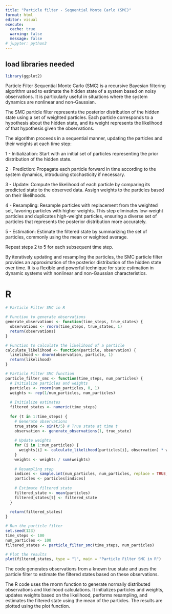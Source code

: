 ```yaml
---
title: "Particle filter - Sequential Monte Carlo (SMC)"
format: html
editor: visual
execute:
  cache: true
  warning: false
  message: false
# jupyter: python3
---
```


## load libraries needed

```r

library(ggplot2)
```

Particle Filter Sequential Monte Carlo (SMC) is a recursive Bayesian filtering algorithm used to estimate the hidden state of a system based on noisy observations. It is particularly useful in situations where the system dynamics are nonlinear and non-Gaussian.

The SMC particle filter represents the posterior distribution of the hidden state using a set of weighted particles. Each particle corresponds to a hypothesis about the hidden state, and its weight represents the likelihood of that hypothesis given the observations.

The algorithm proceeds in a sequential manner, updating the particles and their weights at each time step:

1 - Initialization: Start with an initial set of particles representing the prior distribution of the hidden state.

2 - Prediction: Propagate each particle forward in time according to the system dynamics, introducing stochasticity if necessary.

3 - Update: Compute the likelihood of each particle by comparing its predicted state to the observed data. Assign weights to the particles based on their likelihoods.

4 - Resampling: Resample particles with replacement from the weighted set, favoring particles with higher weights. This step eliminates low-weight particles and duplicates high-weight particles, ensuring a diverse set of particles that represents the posterior distribution more accurately.

5 - Estimation: Estimate the filtered state by summarizing the set of particles, commonly using the mean or weighted average.

Repeat steps 2 to 5 for each subsequent time step.

By iteratively updating and resampling the particles, the SMC particle filter provides an approximation of the posterior distribution of the hidden state over time. It is a flexible and powerful technique for state estimation in dynamic systems with nonlinear and non-Gaussian characteristics.

# R

```r
# Particle Filter SMC in R

# Function to generate observations
generate_observations <- function(time_steps, true_states) {
  observations <- rnorm(time_steps, true_states, 1)
  return(observations)
}

# Function to calculate the likelihood of a particle
calculate_likelihood <- function(particle, observation) {
  likelihood <- dnorm(observation, particle, 1)
  return(likelihood)
}

# Particle Filter SMC function
particle_filter_smc <- function(time_steps, num_particles) {
  # Initialize particles and weights
  particles <- rnorm(num_particles, 0, 1)
  weights <- rep(1/num_particles, num_particles)
  
  # Initialize estimates
  filtered_states <- numeric(time_steps)
  
  for (t in 1:time_steps) {
    # Generate observations
    true_state <- sin(t/5) # True state at time t
    observation <- generate_observations(1, true_state)
    
    # Update weights
    for (i in 1:num_particles) {
      weights[i] <- calculate_likelihood(particles[i], observation) * weights[i]
    }
    weights <- weights / sum(weights)
    
    # Resampling step
    indices <- sample.int(num_particles, num_particles, replace = TRUE, prob = weights)
    particles <- particles[indices]
    
    # Estimate filtered state
    filtered_state <- mean(particles)
    filtered_states[t] <- filtered_state
  }
  
  return(filtered_states)
}

# Run the particle filter
set.seed(123)
time_steps <- 100
num_particles <- 100
filtered_states <- particle_filter_smc(time_steps, num_particles)

# Plot the results
plot(filtered_states, type = "l", main = "Particle Filter SMC in R")
```

The code generates observations from a known true state and uses the particle filter to estimate the filtered states based on these observations.

The R code uses the rnorm function to generate normally distributed observations and likelihood calculations. It initializes particles and weights, updates weights based on the likelihood, performs resampling, and estimates the filtered state using the mean of the particles. The results are plotted using the plot function.